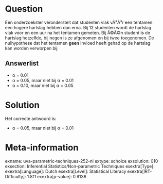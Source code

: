 Question
========

Een onderzoekster veronderstelt dat studenten vlak vÃ³Ã³r een tentamen
een hogere hartslag hebben dan erna. Bij 12 studenten wordt de hartslag
vlak voor en een uur na het tentamen gemeten. Bij Ã©Ã©n student is de
hartslag hetzelfde, bij negen is ze afgenomen en bij twee toegenomen. De
nulhypothese dat het tentamen **geen** invloed heeft gehad op de
hartslag kan worden verworpen bij

Answerlist
----------

* α = 0.01
* α = 0.05, maar niet bij α = 0.01
* α = 0.10, maar niet bij α = 0.05

Solution
========

Het correcte antwoord is: 

* α = 0.05, maar niet bij α = 0.01

Meta-information
================
exname: uva-parametric-techniques-252-nl
extype: schoice
exsolution: 010
exsection: Inferential Statistics/Non-parametric Techniques
exextra[Type]: 
exextra[Language]: Dutch
exextra[Level]: Statistical Literacy
exextra[IRT-Difficulty]: 1.811
exextra[p-value]: 0.8138
